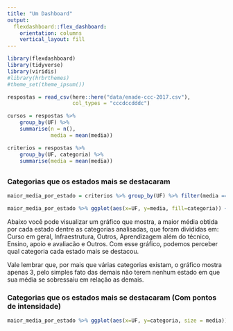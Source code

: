 ```yaml
---
title: "Um Dashboard"
output: 
  flexdashboard::flex_dashboard:
    orientation: columns
    vertical_layout: fill
---
```


```r
library(flexdashboard)
library(tidyverse)
library(viridis)
#library(hrbrthemes)
#theme_set(theme_ipsum())

respostas = read_csv(here::here("data/enade-ccc-2017.csv"),
                     col_types = "cccdccdddc")

cursos = respostas %>% 
    group_by(UF) %>% 
    summarise(n = n(), 
              media = mean(media))

criterios = respostas %>% 
    group_by(UF, categoria) %>% 
    summarise(media = mean(media))

```
<!-- Column {data-width=650} -->
-----------------------------------------------------------------------
### Categorias que os estados mais se destacaram
```r

maior_media_por_estado = criterios %>% group_by(UF) %>% filter(media == max(media))

maior_media_por_estado %>% ggplot(aes(x=UF, y=media, fill=categoria)) + geom_col()


```

Abaixo você pode visualizar um gráfico que mostra, a maior média obtida por cada estado dentre as categorias analisadas, que foram divididas em: Curso em geral, Infraestrutura, Outros, Aprendizagem além do técnico, Ensino, apoio e avaliacão e Outros. Com esse gráfico, podemos perceber qual categoria cada estado mais se destacou.

Vale lembrar que, por mais que várias categorias existam, o gráfico mostra apenas 3, pelo simples fato das demais não terem nenhum estado em que sua média se sobressaiu em relação as demais.

### Categorias que os estados mais se destacaram (Com pontos de intensidade)
```r
maior_media_por_estado %>% ggplot(aes(x=UF, y=categoria, size = media)) + geom_point()

```
